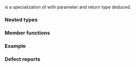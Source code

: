 {{cpp/title|greater&lt;void&gt;}}
{{cpp/utility/functional/navbar}}
{{ddcl|header=functional|since=c++14|
template&lt;&gt;
class greater&lt;void&gt;;
}}

{{c/core|std::greater&lt;void&gt;}} is a specialization of {{lc|std::greater}} with parameter and return type deduced.

===Nested types===
{{dsc begin}}
{{dsc hitem|Nested type|Definition}}
{{dsc|{{tt|is_transparent}}|[[cpp/utility/functional#Transparent function objects|unspecified]]}}
{{dsc end}}

===Member functions===
{{dsc begin}}
{{dsc mem fun|cpp/utility/functional/greater_void|title=operator()|inlinemem=true|tests if {{c|lhs}} compares greater than {{c|rhs}}}}
{{dsc end}}

{{member|{{small|std::greater&lt;void&gt;::}}operator()|2=
{{ddcl|1=
template&lt; class T, class U &gt;
constexpr auto operator()( T&amp;&amp; lhs, U&amp;&amp; rhs ) const
    -&gt; decltype(std::forward&lt;T&gt;(lhs) &gt; std::forward&lt;U&gt;(rhs));
}}

Returns the result of {{c|std::forward&lt;T&gt;(lhs) &gt; std::forward&lt;U&gt;(rhs)}}.

===Parameters===
{{par begin}}
{{par|lhs, rhs|values to compare}}
{{par end}}

===Return value===
{{c|std::forward&lt;T&gt;(lhs) &gt; std::forward&lt;U&gt;(rhs)}}.

If a built-in operator comparing pointers is called, the result is consistent with the [[cpp/language/operator comparison#Pointer total order|implementation-defined strict total order over pointers]].

{{cpp/impldef exception}}
}}

===Example===
{{example
|code=
#include &lt;algorithm&gt;
#include &lt;cstdint&gt;
#include &lt;functional&gt;

constexpr bool strictly_positive(int lhs)
{
    return std::greater&lt;&gt;()(lhs, 0);
}

int main()
{
    constexpr std::int64_t low = 0B11;
    constexpr std::uint16_t high = 0X11;
    std::greater&lt;&gt; greater{};
    static_assert(greater(high, low));

    constexpr static auto arr = {0, 1, 2, 3, 4, 5};
    static_assert(!std::all_of(arr.begin(), arr.end(), strictly_positive));
    static_assert(std::all_of(arr.begin() + 1, arr.end(), strictly_positive));
}
}}

===Defect reports===
{{dr list begin}}
{{dr list item|wg=lwg|dr=2562|std=C++98|before=the pointer total order might be inconsistent|after=guaranteed to be consistent}}
{{dr list end}}

{{langlinks|es|ja|ru|zh}}